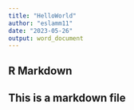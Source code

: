```yaml
---
title: "HelloWorld"
author: "eslamm11"
date: "2023-05-26"
output: word_document
---
```



## R Markdown
## This is a markdown file



